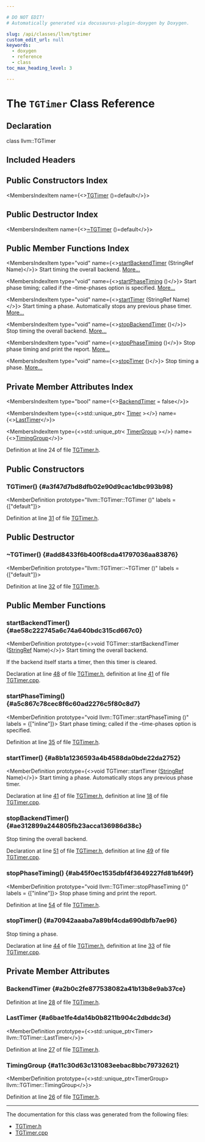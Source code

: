 ```yaml
---

# DO NOT EDIT!
# Automatically generated via docusaurus-plugin-doxygen by Doxygen.

slug: /api/classes/llvm/tgtimer
custom_edit_url: null
keywords:
  - doxygen
  - reference
  - class
toc_max_heading_level: 3

---
```





# The `TGTimer` Class Reference

<DoxygenPage pluginConfig={pluginConfig}>



## Declaration

<CodeBlock>class llvm::TGTimer</CodeBlock>

## Included Headers

<IncludesList>
<IncludesListItem
  filePath="llvm/TableGen/TGTimer.h"
  permalink="/docs/api/files/include/include/llvm/include/llvm/tablegen/tgtimer-h"
  isLocal="true" />
</IncludesList>

## Public Constructors Index

<MembersIndex>

<MembersIndexItem
  name={<><a href="#a3f47d7bd8dfb02e90d9cac1dbc993b98">TGTimer</a> ()=default</>}>
</MembersIndexItem>

</MembersIndex>

## Public Destructor Index

<MembersIndex>

<MembersIndexItem
  name={<><a href="#add8433f6b400f8cda41797036aa83876">~TGTimer</a> ()=default</>}>
</MembersIndexItem>

</MembersIndex>

## Public Member Functions Index

<MembersIndex>

<MembersIndexItem
  type="void"
  name={<><a href="#ae58c222745a6c74a640bdc315cd667c0">startBackendTimer</a> (StringRef Name)</>}>
Start timing the overall backend. <a href="#ae58c222745a6c74a640bdc315cd667c0">More...</a>
</MembersIndexItem>

<MembersIndexItem
  type="void"
  name={<><a href="#a5c867c78cec8f6c60ad2276c5f80c8d7">startPhaseTiming</a> ()</>}>
Start phase timing; called if the –time-phases option is specified. <a href="#a5c867c78cec8f6c60ad2276c5f80c8d7">More...</a>
</MembersIndexItem>

<MembersIndexItem
  type="void"
  name={<><a href="#a8b1a1236593a4b4588da0bde22da2752">startTimer</a> (StringRef Name)</>}>
Start timing a phase. Automatically stops any previous phase timer. <a href="#a8b1a1236593a4b4588da0bde22da2752">More...</a>
</MembersIndexItem>

<MembersIndexItem
  type="void"
  name={<><a href="#ae312899a244805fb23acca136986d38c">stopBackendTimer</a> ()</>}>
Stop timing the overall backend. <a href="#ae312899a244805fb23acca136986d38c">More...</a>
</MembersIndexItem>

<MembersIndexItem
  type="void"
  name={<><a href="#ab45f0ec1535dbf4f3649227fd81bf49f">stopPhaseTiming</a> ()</>}>
Stop phase timing and print the report. <a href="#ab45f0ec1535dbf4f3649227fd81bf49f">More...</a>
</MembersIndexItem>

<MembersIndexItem
  type="void"
  name={<><a href="#a70942aaaba7a89bf4cda690dbfb7ae96">stopTimer</a> ()</>}>
Stop timing a phase. <a href="#a70942aaaba7a89bf4cda690dbfb7ae96">More...</a>
</MembersIndexItem>

</MembersIndex>

## Private Member Attributes Index

<MembersIndex>

<MembersIndexItem
  type="bool"
  name={<><a href="#a2b0c2fe877538082a41b13b8e9ab37ce">BackendTimer</a> = false</>}>
</MembersIndexItem>

<MembersIndexItem
  type={<>std::unique&#95;ptr&lt; <a href="/docs/api/classes/llvm/timer">Timer</a> &gt;</>}
  name={<><a href="#a6bae1fe4da14b0b8211b904c2dbddc3d">LastTimer</a></>}>
</MembersIndexItem>

<MembersIndexItem
  type={<>std::unique&#95;ptr&lt; <a href="/docs/api/classes/llvm/timergroup">TimerGroup</a> &gt;</>}
  name={<><a href="#a11c30d63c131083eebac8bbc79732621">TimingGroup</a></>}>
</MembersIndexItem>

</MembersIndex>


Definition at line 24 of file <a href="/docs/api/files/include/include/llvm/include/llvm/tablegen/tgtimer-h">TGTimer.h</a>.

<SectionDefinition>

## Public Constructors

### TGTimer() {#a3f47d7bd8dfb02e90d9cac1dbc993b98}

<MemberDefinition
  prototype="llvm::TGTimer::TGTimer ()"
  labels = {["default"]}>

Definition at line <a href="/docs/api/files/include/include/llvm/include/llvm/tablegen/tgtimer-h/#l00031">31</a> of file <a href="/docs/api/files/include/include/llvm/include/llvm/tablegen/tgtimer-h">TGTimer.h</a>.
</MemberDefinition>

</SectionDefinition>

<SectionDefinition>

## Public Destructor

### ~TGTimer() {#add8433f6b400f8cda41797036aa83876}

<MemberDefinition
  prototype="llvm::TGTimer::~TGTimer ()"
  labels = {["default"]}>

Definition at line <a href="/docs/api/files/include/include/llvm/include/llvm/tablegen/tgtimer-h/#l00032">32</a> of file <a href="/docs/api/files/include/include/llvm/include/llvm/tablegen/tgtimer-h">TGTimer.h</a>.
</MemberDefinition>

</SectionDefinition>

<SectionDefinition>

## Public Member Functions

### startBackendTimer() {#ae58c222745a6c74a640bdc315cd667c0}

<MemberDefinition
  prototype={<>void TGTimer::startBackendTimer (<a href="/docs/api/classes/llvm/stringref">StringRef</a> Name)</>}>
Start timing the overall backend.

If the backend itself starts a timer, then this timer is cleared.

Declaration at line <a href="/docs/api/files/include/include/llvm/include/llvm/tablegen/tgtimer-h/#l00048">48</a> of file <a href="/docs/api/files/include/include/llvm/include/llvm/tablegen/tgtimer-h">TGTimer.h</a>, definition at line <a href="/docs/api/files/lib/lib/tablegen/tgtimer-cpp/#l00041">41</a> of file <a href="/docs/api/files/lib/lib/tablegen/tgtimer-cpp">TGTimer.cpp</a>.
</MemberDefinition>

### startPhaseTiming() {#a5c867c78cec8f6c60ad2276c5f80c8d7}

<MemberDefinition
  prototype="void llvm::TGTimer::startPhaseTiming ()"
  labels = {["inline"]}>
Start phase timing; called if the –time-phases option is specified.

Definition at line <a href="/docs/api/files/include/include/llvm/include/llvm/tablegen/tgtimer-h/#l00035">35</a> of file <a href="/docs/api/files/include/include/llvm/include/llvm/tablegen/tgtimer-h">TGTimer.h</a>.
</MemberDefinition>

### startTimer() {#a8b1a1236593a4b4588da0bde22da2752}

<MemberDefinition
  prototype={<>void TGTimer::startTimer (<a href="/docs/api/classes/llvm/stringref">StringRef</a> Name)</>}>
Start timing a phase. Automatically stops any previous phase timer.

Declaration at line <a href="/docs/api/files/include/include/llvm/include/llvm/tablegen/tgtimer-h/#l00041">41</a> of file <a href="/docs/api/files/include/include/llvm/include/llvm/tablegen/tgtimer-h">TGTimer.h</a>, definition at line <a href="/docs/api/files/lib/lib/tablegen/tgtimer-cpp/#l00018">18</a> of file <a href="/docs/api/files/lib/lib/tablegen/tgtimer-cpp">TGTimer.cpp</a>.
</MemberDefinition>

### stopBackendTimer() {#ae312899a244805fb23acca136986d38c}

<MemberDefinition
  prototype="void TGTimer::stopBackendTimer ()">
Stop timing the overall backend.

Declaration at line <a href="/docs/api/files/include/include/llvm/include/llvm/tablegen/tgtimer-h/#l00051">51</a> of file <a href="/docs/api/files/include/include/llvm/include/llvm/tablegen/tgtimer-h">TGTimer.h</a>, definition at line <a href="/docs/api/files/lib/lib/tablegen/tgtimer-cpp/#l00049">49</a> of file <a href="/docs/api/files/lib/lib/tablegen/tgtimer-cpp">TGTimer.cpp</a>.
</MemberDefinition>

### stopPhaseTiming() {#ab45f0ec1535dbf4f3649227fd81bf49f}

<MemberDefinition
  prototype="void llvm::TGTimer::stopPhaseTiming ()"
  labels = {["inline"]}>
Stop phase timing and print the report.

Definition at line <a href="/docs/api/files/include/include/llvm/include/llvm/tablegen/tgtimer-h/#l00054">54</a> of file <a href="/docs/api/files/include/include/llvm/include/llvm/tablegen/tgtimer-h">TGTimer.h</a>.
</MemberDefinition>

### stopTimer() {#a70942aaaba7a89bf4cda690dbfb7ae96}

<MemberDefinition
  prototype="void TGTimer::stopTimer ()">
Stop timing a phase.

Declaration at line <a href="/docs/api/files/include/include/llvm/include/llvm/tablegen/tgtimer-h/#l00044">44</a> of file <a href="/docs/api/files/include/include/llvm/include/llvm/tablegen/tgtimer-h">TGTimer.h</a>, definition at line <a href="/docs/api/files/lib/lib/tablegen/tgtimer-cpp/#l00033">33</a> of file <a href="/docs/api/files/lib/lib/tablegen/tgtimer-cpp">TGTimer.cpp</a>.
</MemberDefinition>

</SectionDefinition>

<SectionDefinition>

## Private Member Attributes

### BackendTimer {#a2b0c2fe877538082a41b13b8e9ab37ce}

<MemberDefinition
  prototype="bool llvm::TGTimer::BackendTimer = false">

Definition at line <a href="/docs/api/files/include/include/llvm/include/llvm/tablegen/tgtimer-h/#l00028">28</a> of file <a href="/docs/api/files/include/include/llvm/include/llvm/tablegen/tgtimer-h">TGTimer.h</a>.
</MemberDefinition>

### LastTimer {#a6bae1fe4da14b0b8211b904c2dbddc3d}

<MemberDefinition
  prototype={<>std::unique&#95;ptr&lt;Timer&gt; llvm::TGTimer::LastTimer</>}>

Definition at line <a href="/docs/api/files/include/include/llvm/include/llvm/tablegen/tgtimer-h/#l00027">27</a> of file <a href="/docs/api/files/include/include/llvm/include/llvm/tablegen/tgtimer-h">TGTimer.h</a>.
</MemberDefinition>

### TimingGroup {#a11c30d63c131083eebac8bbc79732621}

<MemberDefinition
  prototype={<>std::unique&#95;ptr&lt;TimerGroup&gt; llvm::TGTimer::TimingGroup</>}>

Definition at line <a href="/docs/api/files/include/include/llvm/include/llvm/tablegen/tgtimer-h/#l00026">26</a> of file <a href="/docs/api/files/include/include/llvm/include/llvm/tablegen/tgtimer-h">TGTimer.h</a>.
</MemberDefinition>

</SectionDefinition>

<hr/>

The documentation for this class was generated from the following files:

<ul>
<li><a href="/docs/api/files/include/include/llvm/include/llvm/tablegen/tgtimer-h">TGTimer.h</a></li>
<li><a href="/docs/api/files/lib/lib/tablegen/tgtimer-cpp">TGTimer.cpp</a></li>
</ul>

</DoxygenPage>
